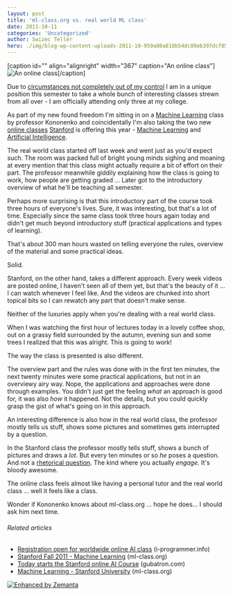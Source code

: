 ```yaml
---
layout: post
title: 'ml-class.org vs. real world ML class'
date: 2011-10-11
categories: 'Uncategorized'
author: Swizec Teller
hero: ./img/blog-wp-content-uploads-2011-10-959a08a818b54dc89eb397dcf05b959e_74.jpg
---
```

\[caption id="" align="alignright" width="367" caption="An online class"]![](./img/blog-wp-content-uploads-2011-10-959a08a818b54dc89eb397dcf05b959e_74.jpg "An online class")\[/caption]



Due to [circumstances not completely out of my control](http://swizec.com/blog/i-suck-at-formal-education-or-does-education-suck/swizec/2564 "I suck at \[formal] education or does education suck?") I am in a unique position this semester to take a whole bunch of interesting classes strewn from all over - I am officially attending only three at my college.



As part of my new found freedom I'm sitting in on a [Machine Learning](http://en.wikipedia.org/wiki/Machine_learning "Machine learning") class by professor Kononenko and coincidentally I'm also taking the two new [online classes](http://en.wikipedia.org/wiki/E-learning "E-learning") [Stanford](<http://maps.google.com/maps?ll=37.43,-122.17&spn=0.01,0.01&q=37.43,-122.17 (Stanford%20University)&t=h> "Stanford University") is offering this year - [Machine Learning](http://ml-class.org) and [Artificial Intelligence](http://ai-class.org).



The real world class started off last week and went just as you'd expect such. The room was packed full of bright young minds sighing and moaning at every mention that this class might actually require a bit of effort on their part. The professor meanwhile giddily explaining how the class is going to work, how people are getting graded ... Later got to the introductory overview of what he'll be teaching all semester.



Perhaps more surprising is that this introductory part of the course took three hours of everyone's lives. Sure, it was interesting, but that's a lot of time. Especially since the same class took three hours again today and didn't get much beyond introductory stuff (practical applications and types of learning).



That's about 300 man hours wasted on telling everyone the rules, overview of the material and some practical ideas.



Solid.



Stanford, on the other hand, takes a different approach. Every week videos are posted online, I haven't seen all of them yet, but that's the beauty of it ... I can watch whenever I feel like. And the videos are chunked into short topical bits so I can rewatch any part that doesn't make sense.



Neither of the luxuries apply when you're dealing with a real world class.



When I was watching the first hour of lectures today in a lovely coffee shop, out on a grassy field surrounded by the autumn, evening sun and some trees I realized that this was alright. This is going to work!



The way the class is presented is also different.



The overview part and the rules was done with in the first ten minutes, the next twenty minutes were some practical applications, but not in an overviewy airy way. Nope, the applications and approaches were done through examples. You didn't just get the feeling _what_ an approach is good for, it was also _how_ it happened. Not the details, but you could quickly grasp the gist of what's going on in this approach.



An interesting difference is also how in the real world class, the professor mostly tells us stuff, shows some pictures and sometimes gets interrupted by a question.



In the Stanford class the professor mostly tells stuff, shows a bunch of pictures and draws a _lot_. But every ten minutes or so _he_ poses a question. And not a [rhetorical question](http://en.wikipedia.org/wiki/Rhetorical_question "Rhetorical question"). The kind where you actually _engage._ It's bloody awesome.



The online class feels almost like having a personal tutor and the real world class ... well it feels like a class.



Wonder if Kononenko knows about ml-class.org ... hope he does... I should ask him next time.

###### Related articles

- [Registration open for worldwide online AI class](http://www.i-programmer.info/news/150-training-a-education/2999-registration-open-for-worldwide-online-ai-class.html) (i-programmer.info)
- [Stanford Fall 2011 - Machine Learning](http://www.ml-class.org/) (ml-class.org)
- [Today starts the Stanford online AI Course](http://www.gubatron.com/blog/2011/10/10/today-starts-the-stanford-online-ai-course/) (gubatron.com)
- [Machine Learning - Stanford University](http://ml-class.org/) (ml-class.org)

[![Enhanced by Zemanta](http://img.zemanta.com/zemified_e.png?x-id=08a673e1-aaa3-498b-85ec-9b8972a262df)](http://www.zemanta.com/ "Enhanced by Zemanta")
